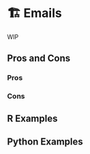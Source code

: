 # 🏗️ Emails {#sec-miscellaneous-email}

WIP

## Pros and Cons

### Pros

### Cons

## R Examples

## Python Examples

